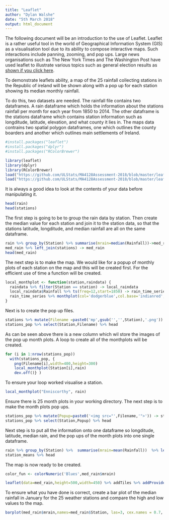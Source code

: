```yaml
---
title: "Leaflet"
author: "Dylan Walshe"
date: "5th March 2018"
output: html_document
---
```

The following document will be an introduction to the use of Leaflet. Leaflet is a rather useful tool in the world of Geographical Information System (GIS) as a visualisation tool due to its ability to compose interactive maps. Such interactions include panning, zooming, and pop ups. Large news organisations such as The New York Times and The Washington Post have used leaflet to illustrate various topics such as general election results as [shown if you click here](http://www.nytimes.com/projects/elections/2013/nyc-primary/mayor/map.html).

To demonstrate leaflets ability, a map of the 25 rainfall collecting stations in the Republic of ireland will be shown along with a pop up for each station showing its median monthly rainfall. 

To do this, two datasets are needed. The rainfall file contains two dataframes. A rain dataframe which holds the information about the stations rainfall per month for each year from 1850 to 2014. The other dataframe is the stations dataframe which contains station information such as longditude, latitude, elevation, and what county it lies in. The maps data contrains two spatial polygon dataframes, one which outlines the county boarders and another which outlines main settlements of Ireland.
```r
#install.packages("leaflet")
#install.packages("dplyr")
#install.packages("RColorBrewer")

library(leaflet)
library(dplyr)
library(RColorBrewer)
load("https://github.com/ULStats/MA4128Assessment-2018/blob/master/leaflet/rainfall.RData")
load("https://github.com/ULStats/MA4128Assessment-2018/blob/master/leaflet/maps.RData")
```
It is always a good idea to look at the contents of your data before manipulating it.

```r
head(rain)
head(stations)

```
The first step is going to be to group the rain data by station. Then create the median value for each station and join it to the station data, so that the stations latitude, longditude, and median rainfall are all on the same dataframe.

```r
rain %>% group_by(Station) %>% summarise(mrain=median(Rainfall))->med_rain
med_rain %>% left_join(stations) -> med_rain
head(med_rain)
```
The next step is to make the map. We would like for a popup of monthly plots of each station on the map and this will be created first. For the efficient use of time a function will be created.

```r
local_monthplot <- function(station,raindata) {
  raindata %>% filter(Station == station) -> local_raindata
  local_raindata$Rainfall %>% ts(freq=12,start=1850) -> rain_time_series
  rain_time_series %>% monthplot(col='dodgerblue',col.base='indianred',lwd.base=3, ylab="Rainfall (mm)", xlab="Month")
}
```
Next is to create the pop up files.

```r
stations %>% mutate(Filename =paste0('mp',gsub('','',Station),'.png')) -> stations_pop
stations_pop %>% select(Station,Filename) %>% head
```
As can be seen above there is a new column which wil store the images of the pop up month plots. A loop to create all of the monthplots will be created.

```r
for (i in 1:nrow(stations_pop))
  with(stations_pop, {
    png(Filename[i],width=400,height=300)
    local_monthplot(Station[i],rain)
    dev.off()} )
```
To ensure your loop worked visualise a station.

```r
local_monthplot("Enniscorthy", rain)
```
Ensure there is 25 month plots in your working directory. The next step is to make the month plots pop ups. 

```r
stations_pop %>% mutate(Popup=paste0('<img src="',Filename,'">')) -> stations_pop
stations_pop %>% select(Station,Popup) %>% head
```
Next step is to put all the information onto one dataframe so longditude, latitude, median rain, and the pop ups of the month plots into one single dataframe.

```r
rain %>% group_by(Station) %>%  summarise(mrain=mean(Rainfall))  %>% left_join(stations_pop)  %>% select(Long,Lat,mrain,Popup) -> station_means
station_means %>% head
```
The map is now ready to be created.

```r
color_fun <- colorNumeric('Blues',med_rain$mrain)

leaflet(data=med_rain,height=500,width=450) %>% addTiles %>% addProviderTiles('Esri.WorldImagery') %>% setView(-8,53.5,6) %>% addCircleMarkers(fillColor=color_fun(med_rain$mrain), weight=3, fillOpacity = 0.8,popup=station_means$Popup) %>% addLegend(pal=color_fun,values=med_rain$mrain,title="Rainfall",position='bottomright')
```
To ensure what you have done is correct, create a bar plot of the median rainfall in January for the 25 weather stations and compare the high and low values to the map.

```r
barplot(med_rain$mrain,names=med_rain$Station, las=3, cex.names = 0.7, ylim=c(0,200), col='dodgerblue', ylab = "Rainfall (mm)", main = "Median rainfall for January for Irish weather stations")
```
